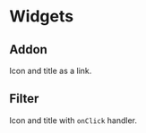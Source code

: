 


<Meta title="Topics/Widgets" decorators={[withKnobs]} />

# Widgets

## Addon

Icon and title as a link.

<Preview>
  <Story name="addon">
    <WidgetAddon
      title={text("title", "Fonts")}
      icon={fontSvg}
      href="https://www.rawpixel.com/search/fonts?sort=curated&page=1"
    />
  </Story>
</Preview>

## Filter

Icon and title with `onClick` handler.

<Preview>
  <Story name="filter">
    <WidgetFilter
      title={text("title", "My topics")}
      icon={starSvg}
      onClick={action("widget-filter-click")}
    />
  </Story>
</Preview>
